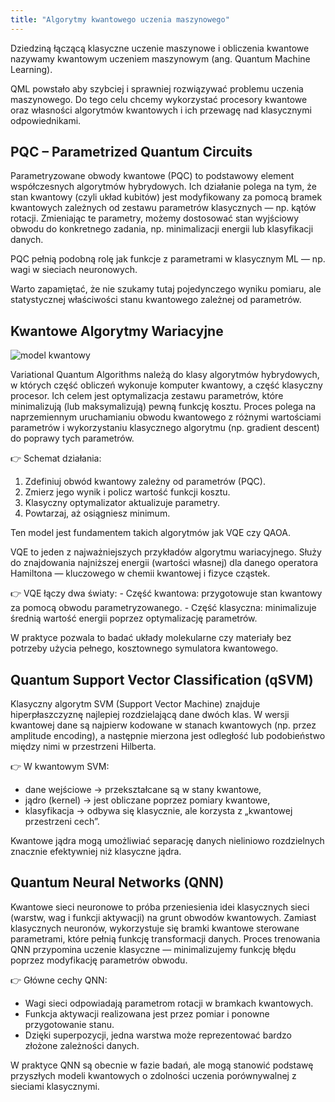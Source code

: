 ```yaml
---
title: "Algorytmy kwantowego uczenia maszynowego"
---
```


Dziedziną łączącą klasyczne uczenie maszynowe i obliczenia kwantowe nazywamy kwantowym uczeniem maszynowym (ang. Quantum Machine Learning).

QML powstało aby szybciej i sprawniej rozwiązywać problemu uczenia maszynowego.
Do tego celu chcemy wykorzystać procesory kwantowe oraz własności algorytmów kwantowych i ich przewagę nad klasycznymi odpowiednikami.

## PQC – Parametrized Quantum Circuits

Parametryzowane obwody kwantowe (PQC) to podstawowy element współczesnych algorytmów hybrydowych.
Ich działanie polega na tym, że stan kwantowy (czyli układ kubitów) jest modyfikowany za pomocą bramek kwantowych zależnych od zestawu parametrów klasycznych — np. kątów rotacji.
Zmieniając te parametry, możemy dostosować stan wyjściowy obwodu do konkretnego zadania, np. minimalizacji energii lub klasyfikacji danych.

PQC pełnią podobną rolę jak funkcje z parametrami w klasycznym ML — np. wagi w sieciach neuronowych.

Warto zapamiętać, że nie szukamy tutaj pojedynczego wyniku pomiaru, ale statystycznej właściwości stanu kwantowego zależnej od parametrów.

## Kwantowe Algorytmy Wariacyjne 

<img src="../img/VQA.png" alt="model kwantowy">

Variational Quantum Algorithms należą do klasy algorytmów hybrydowych, w których część obliczeń wykonuje komputer kwantowy, a część klasyczny procesor.
Ich celem jest optymalizacja zestawu parametrów, które minimalizują (lub maksymalizują) pewną funkcję kosztu.
Proces polega na naprzemiennym uruchamianiu obwodu kwantowego z różnymi wartościami parametrów i wykorzystaniu klasycznego algorytmu (np. gradient descent) do poprawy tych parametrów.

👉 Schemat działania:

1.	Zdefiniuj obwód kwantowy zależny od parametrów (PQC).
2.	Zmierz jego wynik i policz wartość funkcji kosztu.
3.	Klasyczny optymalizator aktualizuje parametry.
4.	Powtarzaj, aż osiągniesz minimum.

Ten model jest fundamentem takich algorytmów jak VQE czy QAOA.

VQE to jeden z najważniejszych przykładów algorytmu wariacyjnego.
Służy do znajdowania najniższej energii (wartości własnej) dla danego operatora Hamiltona — kluczowego w chemii kwantowej i fizyce cząstek.


👉 VQE łączy dwa światy:
- Część kwantowa: przygotowuje stan kwantowy za pomocą obwodu parametryzowanego.
- Część klasyczna: minimalizuje średnią wartość energii poprzez optymalizację parametrów.

W praktyce pozwala to badać układy molekularne czy materiały bez potrzeby użycia pełnego, kosztownego symulatora kwantowego.

## Quantum Support Vector Classification (qSVM)

Klasyczny algorytm SVM (Support Vector Machine) znajduje hiperpłaszczyznę najlepiej rozdzielającą dane dwóch klas.
W wersji kwantowej dane są najpierw kodowane w stanach kwantowych (np. przez amplitude encoding), a następnie mierzona jest odległość lub podobieństwo między nimi w przestrzeni Hilberta.

👉 W kwantowym SVM:

- dane wejściowe → przekształcane są w stany kwantowe,
- jądro (kernel) → jest obliczane poprzez pomiary kwantowe,
- klasyfikacja → odbywa się klasycznie, ale korzysta z „kwantowej przestrzeni cech”.

Kwantowe jądra mogą umożliwiać separację danych nieliniowo rozdzielnych znacznie efektywniej niż klasyczne jądra.

## Quantum Neural Networks (QNN)

Kwantowe sieci neuronowe to próba przeniesienia idei klasycznych sieci (warstw, wag i funkcji aktywacji) na grunt obwodów kwantowych.
Zamiast klasycznych neuronów, wykorzystuje się bramki kwantowe sterowane parametrami, które pełnią funkcję transformacji danych.
Proces trenowania QNN przypomina uczenie klasyczne — minimalizujemy funkcję błędu poprzez modyfikację parametrów obwodu.


👉 Główne cechy QNN:

- Wagi sieci odpowiadają parametrom rotacji w bramkach kwantowych.
- Funkcja aktywacji realizowana jest przez pomiar i ponowne przygotowanie stanu.
- Dzięki superpozycji, jedna warstwa może reprezentować bardzo złożone zależności danych.

W praktyce QNN są obecnie w fazie badań, ale mogą stanowić podstawę przyszłych modeli kwantowych o zdolności uczenia porównywalnej z sieciami klasycznymi.
